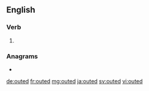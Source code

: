 ==English==

===Verb===
{{head|en|verb form}}

# {{en-past of|out}}

===Anagrams===
* {{l|en|due to}}

[[de:outed]]
[[fr:outed]]
[[mg:outed]]
[[ja:outed]]
[[sv:outed]]
[[vi:outed]]
